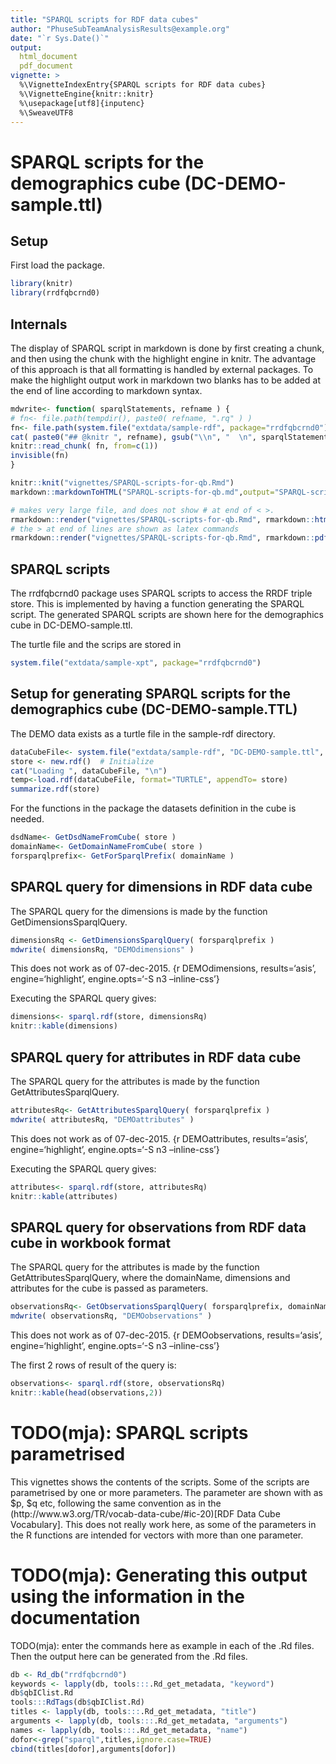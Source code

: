 ```yaml
---
title: "SPARQL scripts for RDF data cubes"
author: "PhuseSubTeamAnalysisResults@example.org"
date: "`r Sys.Date()`"
output: 
  html_document
  pdf_document
vignette: >
  %\VignetteIndexEntry{SPARQL scripts for RDF data cubes}
  %\VignetteEngine{knitr::knitr}
  %\usepackage[utf8]{inputenc}
  %\SweaveUTF8
---
```


# SPARQL scripts for the demographics cube (DC-DEMO-sample.ttl)


## Setup

First load the package.
```r
library(knitr)
library(rrdfqbcrnd0)
```

## Internals

The display of SPARQL script in markdown is done by first creating a chunk, and then using the chunk with the highlight engine in knitr. The advantage of this approach is that all formatting is handled by external packages. To make the highlight output work in markdown two blanks has to be added at the end of line according to markdown syntax.
```r
mdwrite<- function( sparqlStatements, refname ) {
# fn<- file.path(tempdir(), paste0( refname, ".rq" ) )
fn<- file.path(system.file("extdata/sample-rdf", package="rrdfqbcrnd0"), paste0( refname, ".rq" ) )
cat( paste0("## @knitr ", refname), gsub("\\n", "  \n", sparqlStatements), sep="  \n", file=fn)
knitr::read_chunk( fn, from=c(1))
invisible(fn)
}
```

```r
knitr::knit("vignettes/SPARQL-scripts-for-qb.Rmd")
markdown::markdownToHTML("SPARQL-scripts-for-qb.md",output="SPARQL-scripts-for-qb.html")

# makes very large file, and does not show # at end of < >.
rmarkdown::render("vignettes/SPARQL-scripts-for-qb.Rmd", rmarkdown::html_document())
# the > at end of lines are shown as latex commands 
rmarkdown::render("vignettes/SPARQL-scripts-for-qb.Rmd", rmarkdown::pdf_document())

```

## SPARQL scripts

The rrdfqbcrnd0 package uses SPARQL scripts to access the RRDF triple
store.  This is implemented by having a function generating the SPARQL
script. The generated SPARQL scripts are shown here for the
demographics cube in DC-DEMO-sample.ttl.

The turtle file and the scrips are stored in
```r
system.file("extdata/sample-xpt", package="rrdfqbcrnd0")
```

## Setup for generating SPARQL scripts for the demographics cube (DC-DEMO-sample.TTL)

The DEMO data exists as a turtle file in the sample-rdf directory.

```r
dataCubeFile<- system.file("extdata/sample-rdf", "DC-DEMO-sample.ttl", package="rrdfqbcrnd0")
store <- new.rdf()  # Initialize
cat("Loading ", dataCubeFile, "\n")
temp<-load.rdf(dataCubeFile, format="TURTLE", appendTo= store)
summarize.rdf(store)
```

For the functions in the package the datasets definition in the cube is needed.
```r
dsdName<- GetDsdNameFromCube( store )
domainName<- GetDomainNameFromCube( store )
forsparqlprefix<- GetForSparqlPrefix( domainName )
```


## SPARQL query for dimensions in RDF data cube

The SPARQL query for the dimensions is made by the function GetDimensionsSparqlQuery.
```r
dimensionsRq <- GetDimensionsSparqlQuery( forsparqlprefix )
mdwrite( dimensionsRq, "DEMOdimensions" )
```

This does not work as of 07-dec-2015.
    {r DEMOdimensions, results='asis', engine='highlight', engine.opts='-S n3 --inline-css'}
    

Executing the SPARQL query gives:

```r
dimensions<- sparql.rdf(store, dimensionsRq)
knitr::kable(dimensions)
```


## SPARQL query for attributes in RDF data cube

The SPARQL query for the attributes is made by the function GetAttributesSparqlQuery.
```r
attributesRq<- GetAttributesSparqlQuery( forsparqlprefix )
mdwrite( attributesRq, "DEMOattributes" )
```

This does not work as of 07-dec-2015.
    {r DEMOattributes, results='asis', engine='highlight', engine.opts='-S n3 --inline-css'}
    

Executing the SPARQL query gives:

```r
attributes<- sparql.rdf(store, attributesRq)
knitr::kable(attributes)
```

## SPARQL query for observations from RDF data cube in workbook format

The SPARQL query for the attributes is made by the function
GetAttributesSparqlQuery, where the domainName, dimensions and
attributes for the cube is passed as parameters.

```r
observationsRq<- GetObservationsSparqlQuery( forsparqlprefix, domainName, dimensions, attributes )
mdwrite( observationsRq, "DEMOobservations" )
```

This does not work as of 07-dec-2015.
    {r DEMOobservations, results='asis', engine='highlight', engine.opts='-S n3 --inline-css'}
    

The first 2 rows of result of the query is:

```r
observations<- sparql.rdf(store, observationsRq)
knitr::kable(head(observations,2))
```

# TODO(mja): SPARQL scripts parametrised

This vignettes shows the contents of the scripts. Some of the scripts
are parametrised by one or more parameters. The parameter are shown
with as $p, $q etc, following the same convention as in the
(http://www.w3.org/TR/vocab-data-cube/#ic-20)[RDF Data Cube Vocabulary]. This
does not really work here, as some of the parameters in the R
functions are intended for vectors with more than one parameter.

# TODO(mja): Generating this output using the information in the documentation

TODO(mja): enter the commands here as example in each of the .Rd files.
Then the output here can be generated from the .Rd files.

```r
db <- Rd_db("rrdfqbcrnd0")
keywords <- lapply(db, tools:::.Rd_get_metadata, "keyword")
db$qbIClist.Rd
tools:::RdTags(db$qbIClist.Rd)
titles <- lapply(db, tools:::.Rd_get_metadata, "title")
arguments <- lapply(db, tools:::.Rd_get_metadata, "arguments")
names <- lapply(db, tools:::.Rd_get_metadata, "name")
dofor<-grep("sparql",titles,ignore.case=TRUE) 
cbind(titles[dofor],arguments[dofor])
```
